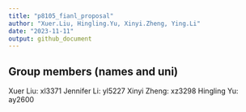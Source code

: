 ```yaml
---
title: "p8105_fianl_proposal"
author: "Xuer.Liu, Hingling.Yu, Xinyi.Zheng, Ying.Li"
date: "2023-11-11"
output: github_document
---
```



## Group members (names and uni)
Xuer Liu: xl3371
Jennifer Li: yl5227
Xinyi Zheng: xz3298
Hingling Yu: ay2600
